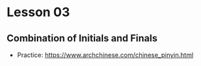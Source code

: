 
# Lesson 03

## Combination of Initials and Finals

- Practice: <ExternalLink href='https://www.archchinese.com/chinese_pinyin.html'>https://www.archchinese.com/chinese_pinyin.html</ExternalLink>